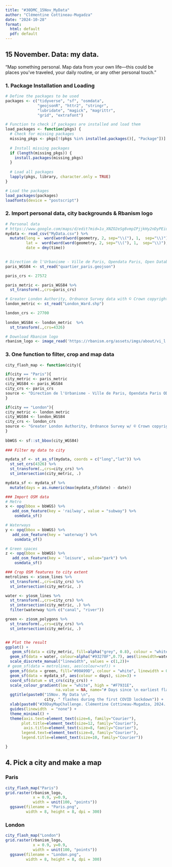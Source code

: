 ```yaml
---
title: "#30DMC_15Nov_MyData"
author: "Clémentine Cottineau-Mugadza"
date: "2024-10-28"
format: 
  html: default
  pdf: default
---
```


## 15 November. Data: my data. 

"Map something personal. Map data from your own life—this could be places you’ve traveled, your daily routine, or any other personal touch."

### 1. Package Installation and Loading

```r
# Define the packages to be used
packages <- c("tidyverse", "sf", "osmdata",
              "geojsonR", "httr2", "stringr",
              "lubridate", "magick", "magrittr",
              "grid", "extrafont")

# Function to check if packages are installed and load them
load_packages <- function(pkgs) {
  # Check for missing packages
  missing_pkgs <- pkgs[!(pkgs %in% installed.packages()[, "Package"])]
  
  # Install missing packages
  if (length(missing_pkgs)) {
    install.packages(missing_pkgs)
  }
  
  # Load all packages
  lapply(pkgs, library, character.only = TRUE)
}

# Load the packages
load_packages(packages)
loadfonts(device = "postscript")


```

### 2. Import personal data, city backgrounds & Rbanism logo

```r
# Personal data
# https://www.google.com/maps/d/edit?mid=1u_XNZO2eSg8vmpIPjjkHy2nDyPEiuhGa&usp=sharing
mydata <- read_csv("MyData.csv") %>%
  mutate(long =  word(word(word(geometry, 2, sep="\\("), 1,  sep="\\)"), 1, sep="\\ "),
         lat =  word(word(word(geometry, 2, sep="\\("), 1,  sep="\\)"), 2, sep="\\ "),
         date = dmy(time))
  

# Direction de l'Urbanisme - Ville de Paris, Opendata Paris, Open Database License (ODbL) https://opendata.paris.fr/explore/dataset/quartier_paris/export/?disjunctive.c_ar&location=12,48.85889,2.34692&basemap=jawg.streets
paris_WGS84 <- st_read("quartier_paris.geojson") 

paris_crs <- 27572

paris_metric <- paris_WGS84 %>%
  st_transform(.,crs=paris_crs)

# Greater London Authority, Ordnance Survey data with © Crown copyright https://data.london.gov.uk/dataset/statistical-gis-boundary-files-london
london_metric <- st_read("London_Ward.shp") 

london_crs <- 27700
  
london_WGS84 <- london_metric  %>%
  st_transform(.,crs=4326)

# Download Rbanism logo
rbanism_logo <- image_read('https://rbanism.org/assets/imgs/about/vi_l.jpg')
```

### 3. One function to filter, crop and map data

```r

city_flash_map <- function(city){

if(city == "Paris"){
city_metric <- paris_metric
city_WGS84 <- paris_WGS84
city_crs <- paris_crs
source <- "Direction de l'Urbanisme - Ville de Paris, Opendata Paris ODbL"
}

if(city == "London"){
city_metric <- london_metric
city_WGS84 <- london_WGS84
city_crs <- london_crs
source <- "Greater London Authority, Ordnance Survey w/ © Crown copyright"
}
  
bbWGS <- sf::st_bbox(city_WGS84)
  
### Filter my data to city

mydata_sf <- st_as_sf(mydata, coords = c("long","lat")) %>%
  st_set_crs(4326) %>%
  st_transform(.,crs=city_crs) %>% 
  st_intersection(city_metric, .) 

mydata_sf <- mydata_sf %>%
  mutate(days = as.numeric(max(mydata_sf$date) - date))

### Import OSM data
# Metro
x <- opq(bbox = bbWGS) %>%
   add_osm_feature(key = 'railway', value = "subway") %>%
    osmdata_sf() 

# Waterways
y <- opq(bbox = bbWGS) %>%
   add_osm_feature(key = 'waterway') %>%
    osmdata_sf() 

# Green spaces
z <- opq(bbox = bbWGS) %>%
   add_osm_feature(key = 'leisure', value="park") %>%
    osmdata_sf() 

### Crop OSM features to city extent
metrolines <- x$osm_lines %>%
  st_transform(.,crs=city_crs) %>%
  st_intersection(city_metric, .)

water <- y$osm_lines %>%
  st_transform(.,crs=city_crs) %>%
  st_intersection(city_metric, .) %>%
  filter(waterway %in% c("canal", "river"))

green <- z$osm_polygons %>%
  st_transform(.,crs=city_crs) %>%
  st_intersection(city_metric, .)


## Plot the result
ggplot() +
   geom_sf(data = city_metric, fill=alpha("grey", 0.8), colour = "white") +
  geom_sf(data = water, colour=alpha("#93278F",0.7), aes(linewidth=waterway)) +
  scale_discrete_manual("linewidth", values = c(1,2))+
 # geom_sf(data = metrolines, aes(colour=ref)) +
  geom_sf(data = green, fill="#00A99D", colour = "white", linewidth = 0) +
  geom_sf(data = mydata_sf, aes(colour = days), size=3) +
  coord_sf(datum = st_crs(city_crs)) +
  scale_colour_gradient(low = "white", high = "#F7931E",
                      na.value = NA, name="# Days since \n earliest flash") +
  ggtitle(paste0("15Nov. My Data \n",
                 city, " flashes during the first COVID lockdown")) +
  xlab(paste0("#30DayMapChallenge. Clémentine Cottineau-Mugadza, 2024. Personal data.\n Map background: ", source, ".")) +
  guides(linewidth  = "none") +
  theme_minimal() +
  theme(axis.text=element_text(size=6, family="Courier"),
       plot.title=element_text(size=12, family="Courier"),
        axis.title=element_text(size=8, family="Courier"),
       legend.text=element_text(size=8, family="Courier"),
       legend.title=element_text(size=10, family="Courier")) 

}
```


## 4. Pick a city and make a map

### Paris

```r

city_flash_map("Paris") 
grid.raster(rbanism_logo,
            x = 0.9, y=0.9,
            width = unit(100, "points"))
  ggsave(filename = "Paris.png",
         width = 8, height = 8, dpi = 300)
```


### London

```r

city_flash_map("London") 
grid.raster(rbanism_logo,
            x = 0.9, y=0.9,
            width = unit(100, "points"))
  ggsave(filename = "London.png",
         width = 8, height = 8, dpi = 300)
```



